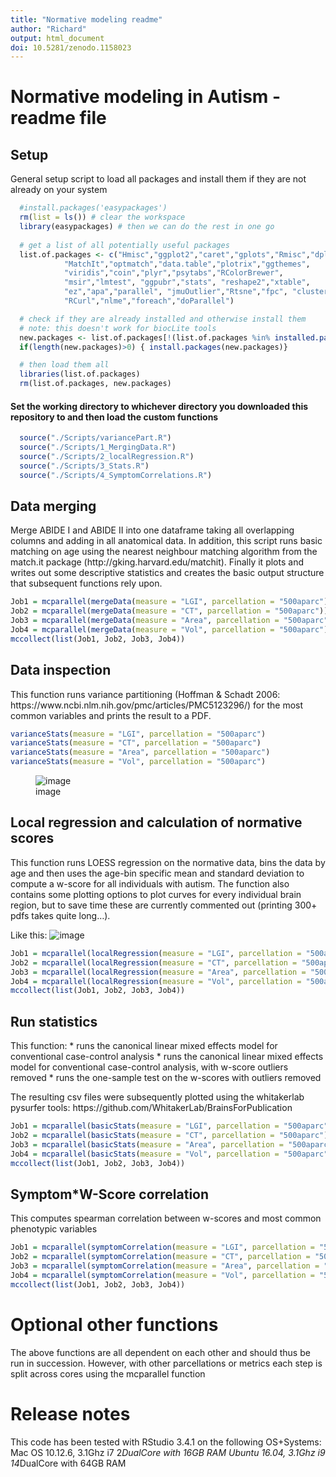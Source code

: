 ```yaml
---
title: "Normative modeling readme"
author: "Richard"
output: html_document
doi: 10.5281/zenodo.1158023
---
```

# Normative modeling in Autism - readme file

## Setup
General setup script to load all packages and install them if they are not already on your system

```r
  #install.packages('easypackages')
  rm(list = ls()) # clear the workspace
  library(easypackages) # then we can do the rest in one go
  
  # get a list of all potentially useful packages
  list.of.packages <- c("Hmisc","ggplot2","caret","gplots","Rmisc","dplyr",
            "MatchIt","optmatch","data.table","plotrix","ggthemes",
            "viridis","coin","plyr","psytabs","RColorBrewer",
            "msir","lmtest", "ggpubr","stats", "reshape2","xtable",
            "ez","apa","parallel", "jmuOutlier","Rtsne","fpc", "cluster",
            "RCurl","nlme","foreach","doParallel")

  # check if they are already installed and otherwise install them
  # note: this doesn't work for biocLite tools
  new.packages <- list.of.packages[!(list.of.packages %in% installed.packages()[,"Package"])]
  if(length(new.packages)>0) { install.packages(new.packages)}

  # then load them all
  libraries(list.of.packages)
  rm(list.of.packages, new.packages)
```

#### Set the working directory to whichever directory you downloaded this repository to and then load the custom functions 
```r
  source("./Scripts/variancePart.R")
  source("./Scripts/1_MergingData.R")
  source("./Scripts/2_localRegression.R")
  source("./Scripts/3_Stats.R")
  source("./Scripts/4_SymptomCorrelations.R")
```

## Data merging
Merge ABIDE I and ABIDE II into one dataframe taking all overlapping columns and adding in all anatomical data. In addition, this script runs basic matching on age using the nearest neighbour matching algorithm from the match.it package (http://gking.harvard.edu/matchit). Finally it plots and writes out some descriptive statistics and creates the basic output structure that subsequent functions rely upon.
```r
Job1 = mcparallel(mergeData(measure = "LGI", parcellation = "500aparc"))
Job2 = mcparallel(mergeData(measure = "CT", parcellation = "500aparc"))
Job3 = mcparallel(mergeData(measure = "Area", parcellation = "500aparc"))
Job4 = mcparallel(mergeData(measure = "Vol", parcellation = "500aparc"))
mccollect(list(Job1, Job2, Job3, Job4))
```

## Data inspection
This function runs variance partitioning (Hoffman & Schadt 2006: https://www.ncbi.nlm.nih.gov/pmc/articles/PMC5123296/) for the most common variables and prints the result to a PDF.
```r
varianceStats(measure = "LGI", parcellation = "500aparc")
varianceStats(measure = "CT", parcellation = "500aparc")
varianceStats(measure = "Area", parcellation = "500aparc")
varianceStats(measure = "Vol", parcellation = "500aparc")
```
![image](./Plots/VarianceContribution.png)

## Local regression and calculation of normative scores
This function runs LOESS regression on the normative data, bins the data by age and then uses the age-bin specific mean and standard deviation to compute a w-score for all individuals with autism. The function also contains some plotting options to plot curves for every individual brain region, but to save time these are currently commented out (printing 300+ pdfs takes quite long...).

Like this:
![image](./Plots/Overview2.png)
```r
Job1 = mcparallel(localRegression(measure = "LGI", parcellation = "500aparc"))
Job2 = mcparallel(localRegression(measure = "CT", parcellation = "500aparc"))
Job3 = mcparallel(localRegression(measure = "Area", parcellation = "500aparc"))
Job4 = mcparallel(localRegression(measure = "Vol", parcellation = "500aparc"))
mccollect(list(Job1, Job2, Job3, Job4))
```

## Run statistics
This function: 
* runs the canonical linear mixed effects model for conventional case-control analysis
* runs the canonical linear mixed effects model for conventional case-control analysis, with w-score outliers removed
* runs the one-sample test on the w-scores with outliers removed

The resulting csv files were subsequently plotted using the whitakerlab pysurfer tools: https://github.com/WhitakerLab/BrainsForPublication
```r
Job1 = mcparallel(basicStats(measure = "LGI", parcellation = "500aparc"))
Job2 = mcparallel(basicStats(measure = "CT", parcellation = "500aparc"))
Job3 = mcparallel(basicStats(measure = "Area", parcellation = "500aparc"))
Job4 = mcparallel(basicStats(measure = "Vol", parcellation = "500aparc"))
mccollect(list(Job1, Job2, Job3, Job4))
```

## Symptom*W-Score correlation
This computes spearman correlation between w-scores and most common phenotypic variables
```r
Job1 = mcparallel(symptomCorrelation(measure = "LGI", parcellation = "500aparc"))
Job2 = mcparallel(symptomCorrelation(measure = "CT", parcellation = "500aparc"))
Job3 = mcparallel(symptomCorrelation(measure = "Area", parcellation = "500aparc"))
Job4 = mcparallel(symptomCorrelation(measure = "Vol", parcellation = "500aparc"))
mccollect(list(Job1, Job2, Job3, Job4))
```

# Optional other functions
The above functions are all dependent on each other and should thus be run in succession. However, with other parcellations or metrics each step is split across cores using the mcparallel function

# Release notes
This code has been tested with RStudio 3.4.1 on the following OS+Systems: 
Mac OS 10.12.6, 3.1Ghz i7 2*DualCore with 16GB RAM
Ubuntu 16.04, 3.1Ghz i9 14*DualCore with 64GB RAM